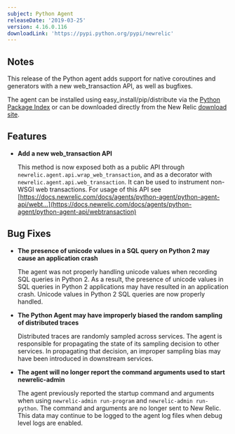 ```yaml
---
subject: Python Agent
releaseDate: '2019-03-25'
version: 4.16.0.116
downloadLink: 'https://pypi.python.org/pypi/newrelic'
---
```


## Notes

This release of the Python agent adds support for native coroutines and generators with a new web_transaction API, as well as bugfixes.

The agent can be installed using easy_install/pip/distribute via the [Python Package Index](https://pypi.python.org/pypi/newrelic) or can be downloaded directly from the New Relic [download site](http://download.newrelic.com/python_agent/release).

## Features

* **Add a new web_transaction API**

  This method is now exposed both as a public API through `newrelic.agent.api.wrap_web_transaction`, and as a decorator with `newrelic.agent.api.web_transaction`. It can be used to instrument non-WSGI web transactions. For usage of this API see [https://docs.newrelic.com/docs/agents/python-agent/python-agent-api/webt...](https://docs.newrelic.com/docs/agents/python-agent/python-agent-api/webtransaction)

## Bug Fixes

* **The presence of unicode values in a SQL query on Python 2 may cause an application crash**

  The agent was not properly handling unicode values when recording SQL queries in Python 2. As a result, the presence of unicode values in SQL queries in Python 2 applications may have resulted in an application crash. Unicode values in Python 2 SQL queries are now properly handled.
* **The Python Agent may have improperly biased the random sampling of distributed traces**

  Distributed traces are randomly sampled across services. The agent is responsible for propagating the state of its sampling decision to other services. In propagating that decision, an improper sampling bias may have been introduced in downstream services.
* **The agent will no longer report the command arguments used to start newrelic-admin**

  The agent previously reported the startup command and arguments when using `newrelic-admin run-program` and `newrelic-admin run-python`. The command and arguments are no longer sent to New Relic. This data may continue to be logged to the agent log files when debug level logs are enabled.
